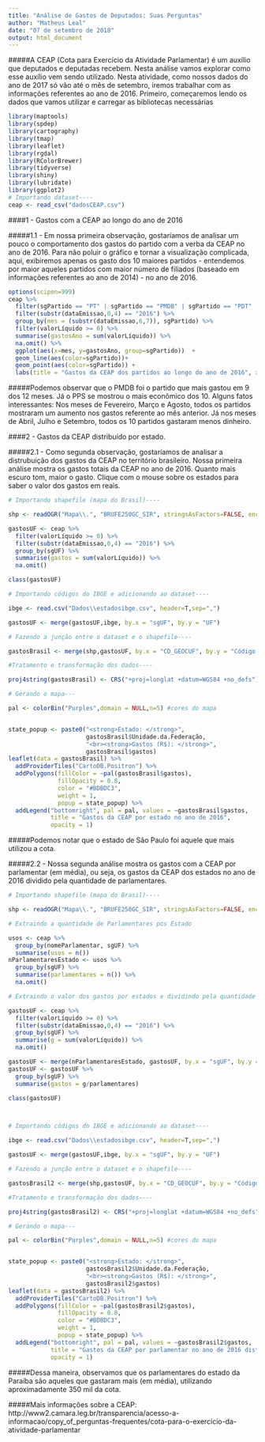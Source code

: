 ```yaml
---
title: "Análise de Gastos de Deputados: Suas Perguntas"
author: "Matheus Leal"
date: "07 de setembro de 2018"
output: html_document
---
```




#####A CEAP (Cota para Exercício da Atividade Parlamentar) é um auxílio que deputados e deputadas recebem. Nesta análise vamos explorar como esse auxílio vem sendo utilizado. Nesta atividade, como nossos dados do ano de 2017 só vão até o mês de setembro, iremos trabalhar com as informações referentes ao ano de 2016. Primeiro, começaremos lendo os dados que vamos utilizar e carregar as bibliotecas necessárias
```r
library(maptools)     
library(spdep)          
library(cartography)    
library(tmap)           
library(leaflet)        
library(rgdal)
library(RColorBrewer)
library(tidyverse)
library(shiny)
library(lubridate)
library(ggplot2)
# Importando dataset----
ceap <- read_csv("dadosCEAP.csv")


```


####1 - Gastos com a CEAP ao longo do ano de 2016

#####1.1 - Em nossa primeira observação, gostaríamos de analisar um pouco o comportamento dos gastos do partido com a verba da CEAP no ano de 2016. Para não poluir o gráfico e tornar a visualização complicada, aqui, exibiremos apenas os gasto dos 10 maiores partidos - entendemos por maior aqueles partidos com maior número de filiados (baseado em informações referentes ao ano de 2014) - no ano de 2016.
```r
options(scipen=999)
ceap %>% 
  filter(sgPartido == "PT" | sgPartido == "PMDB" | sgPartido == "PDT" | sgPartido == "PP" | sgPartido == "PSDB" | sgPartido == "PTB"| sgPartido == "DEM" | sgPartido == "PR" | sgPartido == "PSB"| sgPartido == "PPS") %>% 
  filter(substr(dataEmissao,0,4) == "2016") %>% 
  group_by(mes = (substr(dataEmissao,6,7)), sgPartido) %>% 
  filter(valorLíquido >= 0) %>% 
  summarise(gastosAno = sum(valorLíquido)) %>% 
  na.omit() %>% 
  ggplot(aes(x=mes, y=gastosAno, group=sgPartido))  +
  geom_line(aes(color=sgPartido))+
  geom_point(aes(color=sgPartido)) +
  labs(title = "Gastos da CEAP dos partidos ao longo do ano de 2016", x = "Mês", y = "Gastos (R$)", color = "Partidos")
```



#####Podemos observar que o PMDB foi o partido que mais gastou em 9 dos 12 meses. Já o PPS se mostrou o mais econômico dos 10. Alguns fatos interessantes: Nos meses de Fevereiro, Março e Agosto, todos os partidos mostraram um aumento nos gastos referente ao mês anterior. Já nos meses de Abril, Julho e Setembro, todos os 10 partidos gastaram menos dinheiro.

####2 - Gastos da CEAP distribuído por estado.

#####2.1 - Como segunda observação, gostaríamos de analisar a distrubuição dos gastos da CEAP no território brasileiro. Nossa primeira análise mostra os gastos totais da CEAP no ano de 2016. Quanto mais escuro tom, maior o gasto. Clique com o mouse sobre os estados para saber o valor dos gastos em reais. 
```r

# Importando shapefile (mapa do Brasil)----

shp <- readOGR("Mapa\\.", "BRUFE250GC_SIR", stringsAsFactors=FALSE, encoding="UTF-8")

gastosUF <- ceap %>%
  filter(valorLíquido >= 0) %>% 
  filter(substr(dataEmissao,0,4) == "2016") %>% 
  group_by(sgUF) %>% 
  summarise(gastos = sum(valorLíquido)) %>% 
  na.omit()

class(gastosUF)

# Importando códigos do IBGE e adicionando ao dataset----

ibge <- read.csv("Dados\\estadosibge.csv", header=T,sep=",")

gastosUF <- merge(gastosUF,ibge, by.x = "sgUF", by.y = "UF")

# Fazendo a junção entre o dataset e o shapefile----

gastosBrasil <- merge(shp,gastosUF, by.x = "CD_GEOCUF", by.y = "Código.UF")

#Tratamento e transformação dos dados----

proj4string(gastosBrasil) <- CRS("+proj=longlat +datum=WGS84 +no_defs") #adicionando coordenadas geográficas

# Gerando o mapa---

pal <- colorBin("Purples",domain = NULL,n=5) #cores do mapa


state_popup <- paste0("<strong>Estado: </strong>", 
                      gastosBrasil$Unidade.da.Federação, 
                      "<br><strong>Gastos (R$): </strong>", 
                      gastosBrasil$gastos)
leaflet(data = gastosBrasil) %>%
  addProviderTiles("CartoDB.Positron") %>%
  addPolygons(fillColor = ~pal(gastosBrasil$gastos), 
              fillOpacity = 0.8, 
              color = "#BDBDC3", 
              weight = 1, 
              popup = state_popup) %>%
  addLegend("bottomright", pal = pal, values = ~gastosBrasil$gastos,
            title = "Gastos da CEAP por estado no ano de 2016",
            opacity = 1)


```


#####Podemos notar que o estado de São Paulo foi aquele que mais utilizou a cota.


#####2.2 - Nossa segunda análise mostra os gastos com a CEAP por parlamentar (em média), ou seja, os gastos da CEAP dos estados no ano de 2016 dividido pela quantidade de parlamentares. 

```r
# Importando shapefile (mapa do Brasil)----

shp <- readOGR("Mapa\\.", "BRUFE250GC_SIR", stringsAsFactors=FALSE, encoding="UTF-8")

# Extraindo a quantidade de Parlamentares pos Estado

usos <- ceap %>% 
  group_by(nomeParlamentar, sgUF) %>% 
  summarise(usos = n())
nParlamentaresEstado <- usos %>% 
  group_by(sgUF) %>% 
  summarise(parlamentares = n()) %>% 
  na.omit()

# Extraindo o valor dos gastos por estados e dividindo pela quantidade de parlamentares

gastosUF <- ceap %>%
  filter(valorLíquido >= 0) %>% 
  filter(substr(dataEmissao,0,4) == "2016") %>% 
  group_by(sgUF) %>% 
  summarise(g = sum(valorLíquido)) %>% 
  na.omit()

gastosUF <- merge(nParlamentaresEstado, gastosUF, by.x = "sgUF", by.y = "sgUF")
gastosUF <- gastosUF %>% 
  group_by(sgUF) %>% 
  summarise(gastos = g/parlamentares)

class(gastosUF)



# Importando códigos do IBGE e adicionando ao dataset----

ibge <- read.csv("Dados\\estadosibge.csv", header=T,sep=",")

gastosUF <- merge(gastosUF,ibge, by.x = "sgUF", by.y = "UF")

# Fazendo a junção entre o dataset e o shapefile----

gastosBrasil2 <- merge(shp,gastosUF, by.x = "CD_GEOCUF", by.y = "Código.UF")

#Tratamento e transformação dos dados----

proj4string(gastosBrasil2) <- CRS("+proj=longlat +datum=WGS84 +no_defs") #adicionando coordenadas geográficas

# Gerando o mapa---

pal <- colorBin("Purples",domain = NULL,n=5) #cores do mapa


state_popup <- paste0("<strong>Estado: </strong>", 
                      gastosBrasil2$Unidade.da.Federação, 
                      "<br><strong>Gastos (R$): </strong>", 
                      gastosBrasil2$gastos)
leaflet(data = gastosBrasil2) %>%
  addProviderTiles("CartoDB.Positron") %>%
  addPolygons(fillColor = ~pal(gastosBrasil2$gastos), 
              fillOpacity = 0.8, 
              color = "#BDBDC3", 
              weight = 1, 
              popup = state_popup) %>%
  addLegend("bottomright", pal = pal, values = ~gastosBrasil2$gastos,
            title = "Gastos da CEAP por parlamentar no ano de 2016 distribuídos pelo território brasileiro",
            opacity = 1)

```


#####Dessa maneira, observamos que os parlamentares do estado da Paraíba são aqueles que gastaram mais (em média), utilizando aproximadamente 350 mil da cota.



#####Mais informações sobre a CEAP: http://www2.camara.leg.br/transparencia/acesso-a-informacao/copy_of_perguntas-frequentes/cota-para-o-exercicio-da-atividade-parlamentar